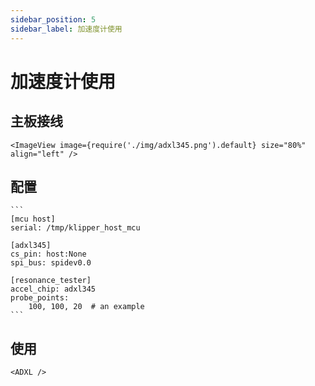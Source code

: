 ```yaml
---
sidebar_position: 5
sidebar_label: 加速度计使用
---
```



# 加速度计使用

## 主板接线

    <ImageView image={require('./img/adxl345.png').default} size="80%" align="left" />


## 配置

    ```
    [mcu host]
    serial: /tmp/klipper_host_mcu

    [adxl345]
    cs_pin: host:None
    spi_bus: spidev0.0

    [resonance_tester]
    accel_chip: adxl345
    probe_points:
        100, 100, 20  # an example
    ```

## 使用

    <ADXL />